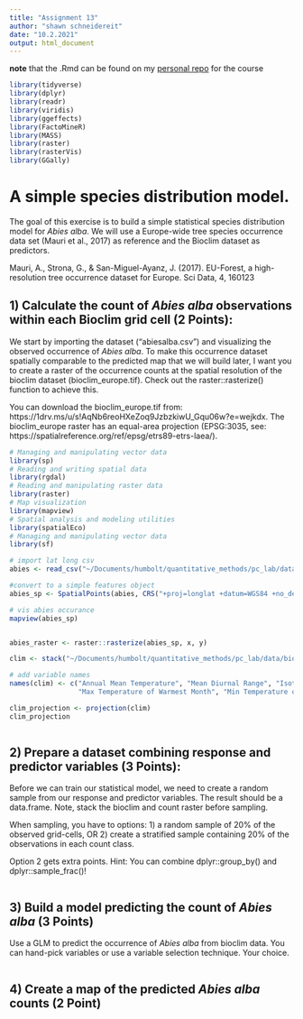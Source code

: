 ```yaml
---
title: "Assignment 13"
author: "shawn schneidereit"
date: "10.2.2021"
output: html_document
---
```


**note** that the .Rmd can be found on my [personal repo](https://github.com/schneidereits/Quantitative_Methods_HU/tree/main/assignments) for the course

```r
library(tidyverse)
library(dplyr)
library(readr)
library(viridis)
library(ggeffects)
library(FactoMineR)
library(MASS)
library(raster)
library(rasterVis)
library(GGally)
```


# A simple species distribution model.

The goal of this exercise is to build a simple statistical species distribution model for *Abies alba*. We will use a  Europe-wide tree species occurrence data set (Mauri et al., 2017) as reference and the Bioclim dataset as predictors.

Mauri, A., Strona, G., & San-Miguel-Ayanz, J. (2017). EU-Forest, a high-resolution tree occurrence dataset for Europe. Sci Data, 4, 160123


## 1) Calculate the count of *Abies alba* observations within each Bioclim grid cell (2 Points): 

We start by importing the dataset ("abiesalba.csv") and visualizing the observed occurrence of *Abies alba*. To make  this occurrence dataset spatially comparable to the predicted map that we will build later, I want you to create a raster of the occurrence counts at the spatial resolution of the bioclim dataset (bioclim_europe.tif). Check out the raster::rasterize() function to achieve this.

You can download the bioclim_europe.tif from: https://1drv.ms/u/s!AqNb6reoHXeZoq9JzbzkiwU_Gqu06w?e=wejkdx. The bioclim_europe raster has an equal-area projection (EPSG:3035, see: https://spatialreference.org/ref/epsg/etrs89-etrs-laea/). 


```r
# Managing and manipulating vector data
library(sp)
# Reading and writing spatial data
library(rgdal)
# Reading and manipulating raster data
library(raster)
# Map visualization
library(mapview)
# Spatial analysis and modeling utilities
library(spatialEco)
# Managing and manipulating vector data
library(sf)

# import lat long csv
abies <- read_csv("~/Documents/humbolt/quantitative_methods/pc_lab/data/abiesalba.csv")

#convert to a simple features object
abies_sp <- SpatialPoints(abies, CRS("+proj=longlat +datum=WGS84 +no_defs +ellps=WGS84 +towgs84=0,0,0"))

# vis abies occurance
mapview(abies_sp)


abies_raster <- raster::rasterize(abies_sp, x, y)

clim <- stack("~/Documents/humbolt/quantitative_methods/pc_lab/data/bioclim_europe.tif")

# add variable names
names(clim) <- c("Annual Mean Temperature", "Mean Diurnal Range", "Isothermality", "Temperature Seasonality",
                 "Max Temperature of Warmest Month", "Min Temperature of Coldest Month", "Temperature Annual Range", "Mean Temperature of Wettest Quarter", "Mean Temperature of Driest Quarter", "Mean Temperature of Warmest Quarter", "Mean Temperature of Coldest Quarter", "Annual Precipitation", "Precipitation of Wettest Month", "Precipitation of Driest Month", "Precipitation Seasonality ", "Precipitation of Wettest Quarter", "Precipitation of Driest Quarter", "Precipitation of Warmest Quarter", "Precipitation of Coldest Quarter")

clim_projection <- projection(clim)
clim_projection



```

## 2) Prepare a dataset combining response and predictor variables (3 Points): 

Before we can train our statistical model, we need to create a random sample from our response and predictor variables. The result should be a data.frame. Note, stack the bioclim and count raster before sampling. 

When sampling, you have to options: 1) a random sample of 20% of the observed grid-cells, OR 2) create a stratified sample containing 20% of the observations in each count class.

Option 2 gets extra points. Hint: You can combine dplyr::group_by() and dplyr::sample_frac()!

```r

```

## 3) Build a model predicting the count of *Abies alba* (3 Points)

Use a GLM to predict the occurrence of *Abies alba* from bioclim data. You can hand-pick variables or use a variable selection technique. Your choice.

```r

```

## 4) Create a map of the predicted *Abies alba* counts (2 Point)

```r

```



